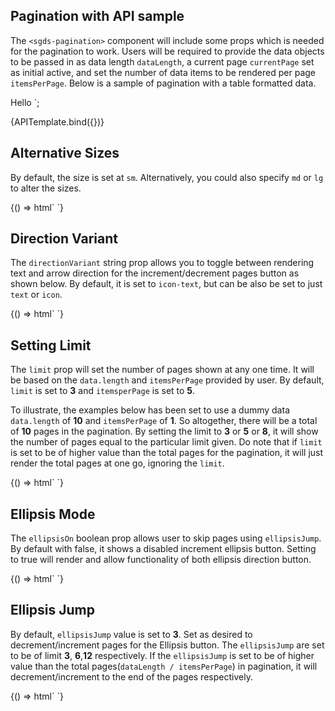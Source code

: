 ## Pagination with API sample

The `<sgds-pagination>` component will include some props which is needed for the pagination to work. Users will be required to provide the data objects to be passed in as data length `dataLength`,
a current page `currentPage` set as initial active, and set the number of data items to be rendered per page `itemsPerPage`. Below is a sample of pagination with a table formatted data.

<sgds-button>Hello</sgds-button>
  <sgds-table id="tablesample4"></sgds-table>
  <sgds-pagination id="samplepage4" directionVariant="icon" dataLength="50"></sgds-pagination> `;

<Canvas>
  <Story name="API sample">{APITemplate.bind({})}</Story>
</Canvas>

## Alternative Sizes

By default, the size is set at `sm`. Alternatively, you could also specify `md` or `lg` to alter the sizes.

<Canvas>
  <Story name="Sizes">
    {() => html`
      <sgds-pagination dataLength="50"></sgds-pagination>
      <sgds-pagination dataLength="50" size="md"></sgds-pagination>
      <sgds-pagination dataLength="50" size="lg"></sgds-pagination>
    `}
  </Story>
</Canvas>

## Direction Variant

The `directionVariant` string prop allows you to toggle between rendering text and arrow direction for the increment/decrement pages button as shown below. By default, it is set to `icon-text`, but can be also be set to just `text` or `icon`.

<Canvas>
  <Story name="Direction Variant">
    {() => html`
      <sgds-pagination dataLength="50"></sgds-pagination>
      <sgds-pagination dataLength="50" directionVariant="text"></sgds-pagination>
      <sgds-pagination dataLength="50" directionVariant="icon"></sgds-pagination>
    `}
  </Story>
</Canvas>

## Setting Limit

The `limit` prop will set the number of pages shown at any one time. It will be based on the `data.length` and `itemsPerPage` provided by user. By default, `limit` is set to **3** and `itemsperPage` is set to **5**.

To illustrate, the examples below has been set to use a dummy data `data.length` of **10** and `itemsPerPage` of **1**. So altogether, there will be a total of **10** pages in the pagination. By setting the limit to **3** or **5** or **8**, it will show the number of pages equal to the particular limit given. Do note that if `limit` is set to be of higher value than the total pages for the pagination, it will just render the total pages at one go, ignoring the `limit`.

<Canvas>
  <Story name="Limit">
    {() => html`
      <sgds-pagination dataLength="10" itemsPerPage="1" limit="3"></sgds-pagination>
      <sgds-pagination dataLength="10" itemsPerPage="1" limit="5"></sgds-pagination>
      <sgds-pagination dataLength="10" itemsPerPage="1" limit="8"></sgds-pagination>
    `}
  </Story>
</Canvas>

## Ellipsis Mode

The `ellipsisOn` boolean prop allows user to skip pages using `ellipsisJump`. By default with false, it shows a disabled increment ellipsis button. Setting to true will render and allow functionality of both ellipsis direction button.

<Canvas>
  <Story name="Ellipsis Mode">
    {() => html`
      <sgds-pagination dataLength="50" itemsPerPage="5" limit="3"></sgds-pagination>
      <sgds-pagination dataLength="50" itemsPerPage="5" limit="5" ellipsisOn></sgds-pagination>
    `}
  </Story>
</Canvas>

## Ellipsis Jump

By default, `ellipsisJump` value is set to **3**. Set as desired to decrement/increment pages for the Ellipsis button. The `ellipsisJump` are set to be of limit **3**, **6**,**12** respectively. If the `ellipsisJump` is set to be of higher value than the total pages(`dataLength / itemsPerPage`) in pagination, it will decrement/increment to the end of the pages respectively.

<Canvas>
  <Story name="Ellipsis Jump">
    {() => html`
      <sgds-pagination dataLength="50" ellipsisOn currentPage="2"></sgds-pagination>
      <sgds-pagination dataLength="50" ellipsisOn ellipsisJump="6" currentPage="2"></sgds-pagination>
      <sgds-pagination dataLength="50" ellipsisOn ellipsisJump="12" currentPage="2"></sgds-pagination>
    `}
  </Story>
</Canvas>
